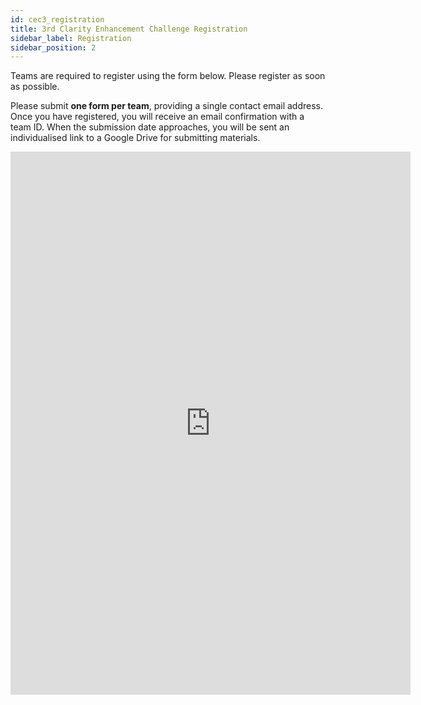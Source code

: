```yaml
---
id: cec3_registration
title: 3rd Clarity Enhancement Challenge Registration
sidebar_label: Registration
sidebar_position: 2
---
```


Teams are required to register using the form below. Please register as soon as possible.

Please submit **one form per team**, providing a single contact email address. Once you have registered, you will receive an email confirmation with a team ID. When the submission date approaches, you will be sent an individualised link to a Google Drive for submitting materials.

<iframe src="https://docs.google.com/forms/d/e/1FAIpQLSci4LDa8YhK_O9gGWimCTqIsn3SK_qt43mfLes8HoDViYZa4w/viewform?usp=share_link" width="640" height="869" frameborder="0" marginheight="0" marginwidth="0">Loading…</iframe>
